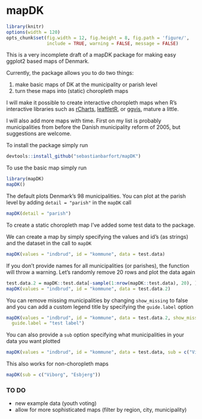 # mapDK

```r
library(knitr)
options(width = 120)
opts_chunk$set(fig.width = 12, fig.height = 8, fig.path = 'figure/',
               include = TRUE, warning = FALSE, message = FALSE)
```

This is a very incomplete draft of a mapDK package for making easy ggplot2 based maps of Denmark.

Currently, the package allows you to do two things:

1. make basic maps of DK at the municipality or parish level
2. turn these maps into (static) choropleth maps

I will make it possible to create interactive choropleth maps when R's interactive libraries such as [rCharts](https://github.com/ramnathv/rCharts), [leaftletR](https://github.com/rstudio/leaflet), or [ggvis](https://github.com/rstudio/ggvis), mature a little. 

I will also add more maps with time. First on my list is probably municipalities from before the Danish municipality reform of 2005, but suggestions are welcome. 

To install the package simply run

```r
devtools::install_github("sebastianbarfort/mapDK")
````

To use the basic map simply run 

```r
library(mapDK)
mapDK()
````

The default plots Denmark's 98 municipalities. You can plot at the parish level by adding `detail = "parish"` in the `mapDK` call

```r
mapDK(detail = "parish")
````

To create a static choropleth map I've added some test data to the package. 

We can create a map by simply specifying the values and id's (as strings) and the dataset in the call to `mapDK`

```r
mapDK(values = "indbrud", id = "kommune", data = test.data)
````

If you don't provide names for all municipalities (or parishes), the function will throw a warning. Let's randomly remove 20 rows and plot the data again

```r
test.data.2 = mapDK::test.data[-sample(1:nrow(mapDK::test.data), 20), ]
mapDK(values = "indbrud", id = "kommune", data = test.data.2)
```

You can remove missing municipalities by changing `show_missing` to false and you can add a custom legend title by specifying the `guide.label` option

```r
mapDK(values = "indbrud", id = "kommune", data = test.data.2, show_missing = FALSE,
  guide.label = "test label")
```

You can also provide a `sub` option specifying what municipalities in your data you want plotted

```r
mapDK(values = "indbrud", id = "kommune", data = test.data, sub = c("Viborg", "Esbjerg"))
```

This also works for non-choropleth maps

```r
mapDK(sub = c("Viborg", "Esbjerg"))
```


### TO DO

- new example data (youth voting)
- allow for more sophisticated maps (filter by region, city, municipality)




